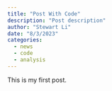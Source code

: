 ```yaml
---
title: "Post With Code"
description: "Post description"
author: "Stewart Li"
date: "8/3/2023"
categories:
  - news
  - code
  - analysis
---
```



This is my first post. 

